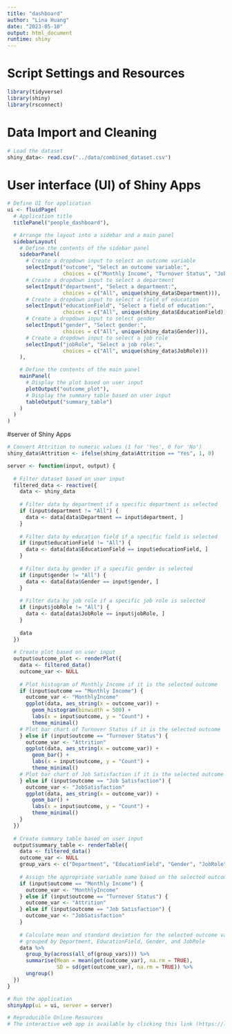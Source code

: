 ```yaml
---
title: "dashboard"
author: "Lina Huang"
date: "2023-05-10"
output: html_document
runtime: shiny
---
```


# Script Settings and Resources
```r
library(tidyverse)
library(shiny)
library(rsconnect)
```

# Data Import and Cleaning
```r
# Load the dataset
shiny_data<- read.csv("../data/combined_dataset.csv")
```

# User interface (UI) of Shiny Apps
```r
# Define UI for application
ui <- fluidPage(
  # Application title
  titlePanel("people_dashboard"),

  # Arrange the layout into a sidebar and a main panel
  sidebarLayout(
    # Define the contents of the sidebar panel
    sidebarPanel(
      # Create a dropdown input to select an outcome variable
      selectInput("outcome", "Select an outcome variable:",
                  choices = c("Monthly Income", "Turnover Status", "Job Satisfaction")),
      # Create a dropdown input to select a department
      selectInput("department", "Select a department:",
                  choices = c("All", unique(shiny_data$Department))),
      # Create a dropdown input to select a field of education
      selectInput("educationField", "Select a field of education:",
                  choices = c("All", unique(shiny_data$EducationField))),
      # Create a dropdown input to select gender
      selectInput("gender", "Select gender:",
                  choices = c("All", unique(shiny_data$Gender))),
      # Create a dropdown input to select a job role
      selectInput("jobRole", "Select a job role:",
                  choices = c("All", unique(shiny_data$JobRole)))
    ),

    # Define the contents of the main panel
    mainPanel(
      # Display the plot based on user input
      plotOutput("outcome_plot"),
      # Display the summary table based on user input
      tableOutput("summary_table")
    )
  )
)

```

#server of Shiny Apps 
```r
# Convert Attrition to numeric values (1 for 'Yes', 0 for 'No')
shiny_data$Attrition <- ifelse(shiny_data$Attrition == "Yes", 1, 0)

server <- function(input, output) {
  
  # Filter dataset based on user input
  filtered_data <- reactive({
    data <- shiny_data
    
    # Filter data by department if a specific department is selected
    if (input$department != "All") {
      data <- data[data$Department == input$department, ]
    }
    
    # Filter data by education field if a specific field is selected
    if (input$educationField != "All") {
      data <- data[data$EducationField == input$educationField, ]
    }
    
    # Filter data by gender if a specific gender is selected
    if (input$gender != "All") {
      data <- data[data$Gender == input$gender, ]
    }
    
    # Filter data by job role if a specific job role is selected
    if (input$jobRole != "All") {
      data <- data[data$JobRole == input$jobRole, ]
    }
    
    data
  })
  
  # Create plot based on user input
  output$outcome_plot <- renderPlot({
    data <- filtered_data()
    outcome_var <- NULL
    
    # Plot histogram of Monthly Income if it is the selected outcome
    if (input$outcome == "Monthly Income") {
      outcome_var <- "MonthlyIncome"
      ggplot(data, aes_string(x = outcome_var)) +
        geom_histogram(binwidth = 500) +
        labs(x = input$outcome, y = "Count") +
        theme_minimal()
    # Plot bar chart of Turnover Status if it is the selected outcome
    } else if (input$outcome == "Turnover Status") {
      outcome_var <- "Attrition"
      ggplot(data, aes_string(x = outcome_var)) +
        geom_bar() +
        labs(x = input$outcome, y = "Count") +
        theme_minimal()
    # Plot bar chart of Job Satisfaction if it is the selected outcome
    } else if (input$outcome == "Job Satisfaction") {
      outcome_var <- "JobSatisfaction"
      ggplot(data, aes_string(x = outcome_var)) +
        geom_bar() +
        labs(x = input$outcome, y = "Count") +
        theme_minimal()
    }
  })
  
  # Create summary table based on user input
  output$summary_table <- renderTable({
    data <- filtered_data()
    outcome_var <- NULL
    group_vars <- c("Department", "EducationField", "Gender", "JobRole")
    
    # Assign the appropriate variable name based on the selected outcome
    if (input$outcome == "Monthly Income") {
      outcome_var <- "MonthlyIncome"
    } else if (input$outcome == "Turnover Status") {
      outcome_var <- "Attrition"
    } else if (input$outcome == "Job Satisfaction") {
      outcome_var <- "JobSatisfaction"
    }
    
    # Calculate mean and standard deviation for the selected outcome variable
    # grouped by Department, EducationField, Gender, and JobRole
    data %>%
      group_by(across(all_of(group_vars))) %>%
      summarise(Mean = mean(get(outcome_var), na.rm = TRUE),
                SD = sd(get(outcome_var), na.rm = TRUE)) %>%
      ungroup()
  })
}   

# Run the application 
shinyApp(ui = ui, server = server)

# Reproducible Online Resources
# The interactive web app is available by clicking this link (https://linah.shinyapps.io/people_dashboard/).
```






